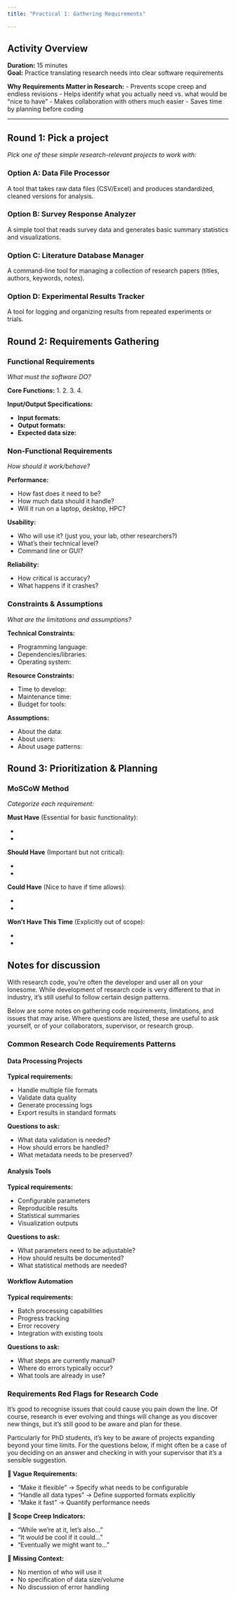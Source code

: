 ```yaml
---
title: "Practical 1: Gathering Requirements"

---
```


## Activity Overview

**Duration:** 15 minutes  
**Goal:** Practice translating research needs into clear software requirements

**Why Requirements Matter in Research:**
- Prevents scope creep and endless revisions
- Helps identify what you actually need vs. what would be "nice to have"
- Makes collaboration with others much easier
- Saves time by planning before coding

---

## Round 1: Pick a project

*Pick one of these simple research-relevant projects to work with:*

### Option A: Data File Processor
A tool that takes raw data files (CSV/Excel) and produces standardized, cleaned versions for analysis.

### Option B: Survey Response Analyzer  
A simple tool that reads survey data and generates basic summary statistics and visualizations.

### Option C: Literature Database Manager
A command-line tool for managing a collection of research papers (titles, authors, keywords, notes).

### Option D: Experimental Results Tracker
A tool for logging and organizing results from repeated experiments or trials.

## Round 2: Requirements Gathering

### Functional Requirements

*What must the software DO?*

**Core Functions:**
1. 
2. 
3. 
4. 

**Input/Output Specifications:**

- **Input formats:** 
- **Output formats:** 
- **Expected data size:** 

### Non-Functional Requirements

*How should it work/behave?*

**Performance:**

- How fast does it need to be? 
- How much data should it handle?
- Will it run on a laptop, desktop, HPC?

**Usability:**

- Who will use it? (just you, your lab, other researchers?)
- What's their technical level? 
- Command line or GUI? 

**Reliability:**

- How critical is accuracy? 
- What happens if it crashes?


### Constraints & Assumptions

*What are the limitations and assumptions?*

**Technical Constraints:**

- Programming language: 
- Dependencies/libraries: 
- Operating system: 

**Resource Constraints:**

- Time to develop: 
- Maintenance time: 
- Budget for tools: 

**Assumptions:**

- About the data: 
- About users: 
- About usage patterns: 

## Round 3: Prioritization & Planning

### MoSCoW Method

*Categorize each requirement:*

**Must Have** (Essential for basic functionality):

- 
- 

**Should Have** (Important but not critical):

- 
- 

**Could Have** (Nice to have if time allows):

- 
- 

**Won't Have This Time** (Explicitly out of scope):

- 
- 

## Notes for discussion

With research code, you're often the developer and user all on your lonesome. While development of research code is very different to that in industry, it's still useful to follow certain design patterns.

Below are some notes on gathering code requirements, limitations, and issues that may arise. Where questions are listed, these are useful to ask yourself, or of your collaborators, supervisor, or research group.

### Common Research Code Requirements Patterns

#### Data Processing Projects

**Typical requirements:**

- Handle multiple file formats
- Validate data quality
- Generate processing logs
- Export results in standard formats

**Questions to ask:**

- What data validation is needed?
- How should errors be handled?
- What metadata needs to be preserved?

#### Analysis Tools

**Typical requirements:**

- Configurable parameters
- Reproducible results
- Statistical summaries
- Visualization outputs

**Questions to ask:**

- What parameters need to be adjustable?
- How should results be documented?
- What statistical methods are needed?

#### Workflow Automation

**Typical requirements:**

- Batch processing capabilities
- Progress tracking
- Error recovery
- Integration with existing tools

**Questions to ask:**

- What steps are currently manual?
- Where do errors typically occur?
- What tools are already in use?


### Requirements Red Flags for Research Code

It's good to recognise issues that could cause you pain down the line. Of course, research is ever evolving and things will change as you discover new things, but it's still good to be aware and plan for these.

Particularly for PhD students, it's key to be aware of projects expanding beyond your time limits. For the questions below, if might often be a case of you deciding on an answer and checking in with your supervisor that it's a sensible suggestion.

**🚩 Vague Requirements:**

- "Make it flexible" → Specify what needs to be configurable
- "Handle all data types" → Define supported formats explicitly
- "Make it fast" → Quantify performance needs

**🚩 Scope Creep Indicators:**

- "While we're at it, let's also..."
- "It would be cool if it could..."
- "Eventually we might want to..."

**🚩 Missing Context:**

- No mention of who will use it
- No specification of data size/volume
- No discussion of error handling
